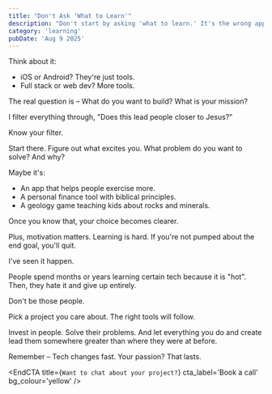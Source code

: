 ```yaml
---
title: "Don't Ask 'What to Learn'"
description: "Don't start by asking 'what to learn.' It's the wrong approach. If you don't know where you're going, how will you know when you get there?"
category: 'learning'
pubDate: 'Aug 9 2025'
---
```


Think about it:
- iOS or Android? They're just tools.
- Full stack or web dev? More tools.

The real question is – What do you want to build? What is your mission? 

I filter everything through, "Does this lead people closer to Jesus?"

Know your filter.

Start there. Figure out what excites you. What problem do you want to solve? And why? 

Maybe it's:
- An app that helps people exercise more.
- A personal finance tool with biblical principles.
- A geology game teaching kids about rocks and minerals.

Once you know that, your choice becomes clearer.

Plus, motivation matters. Learning is hard. If you're not pumped about the end goal, you'll quit.

I've seen it happen.

People spend months or years learning certain tech because it is "hot".
Then, they hate it and give up entirely.

Don't be those people.

Pick a project you care about. The right tools will follow.

Invest in people. Solve their problems. And let everything you do and create lead them somewhere greater than where they were at before.

Remember – Tech changes fast. Your passion? That lasts.


<EndCTA
	title={`Want to chat about your project?`}
	cta_label='Book a call'
	bg_colour='yellow'
/>